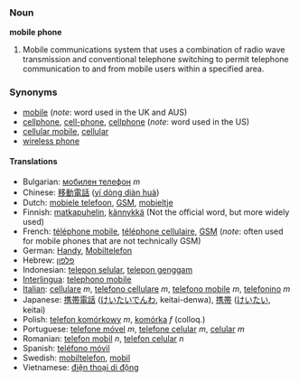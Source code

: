 ===Noun===
'''mobile phone'''

#Mobile communications system that uses a combination of radio wave transmission and conventional telephone switching to permit telephone communication to and from mobile users within a specified area.

===Synonyms===
*[[mobile]] (''note'': word used in the UK and AUS)
*[[cellphone]], [[cell-phone]], [[cellphone]] (''note'': word used in the US)
*[[cellular mobile]], [[cellular]]
*[[wireless phone]]

====Translations====
*Bulgarian: [[мобилен телефон]] ''m''
*Chinese: [[移動電話]] ([[yí dòng diàn huà]])
*Dutch: [[mobiele telefoon]], [[GSM]], [[mobieltje]]
*Finnish: [[matkapuhelin]], [[kännykkä]] (Not the official word, but more widely used) 
*French: [[téléphone mobile]], [[téléphone cellulaire]], [[GSM]] (''note'': often used for mobile phones that are not technically GSM)
*German: [[Handy]], [[Mobiltelefon]]
*Hebrew: [[פלפון]]
*Indonesian: [[telepon selular]], [[telepon genggam]]
*[[Interlingua]]: [[telephono mobile]]
*[[Italian]]: [[cellulare]] ''m'', [[telefono cellulare]] ''m'', [[telefono mobile]] ''m'', [[telefonino]] ''m''
*Japanese: [[携帯電話]] ([[けいたいでんわ]], keitai-denwa), [[携帯]] ([[けいたい]], keitai)
*Polish: [[telefon komórkowy]] ''m'', [[komórka]] ''f'' (colloq.)
*Portuguese: [[telefone móvel]] ''m'', [[telefone celular]] ''m'', [[celular]] ''m''
*Romanian: [[telefon mobil]] ''n'', [[telefon celular]] ''n'' 
*Spanish: [[teléfono móvil]]
*Swedish: [[mobiltelefon]], [[mobil]]
*Vietnamese: [[điện thoại di động]]